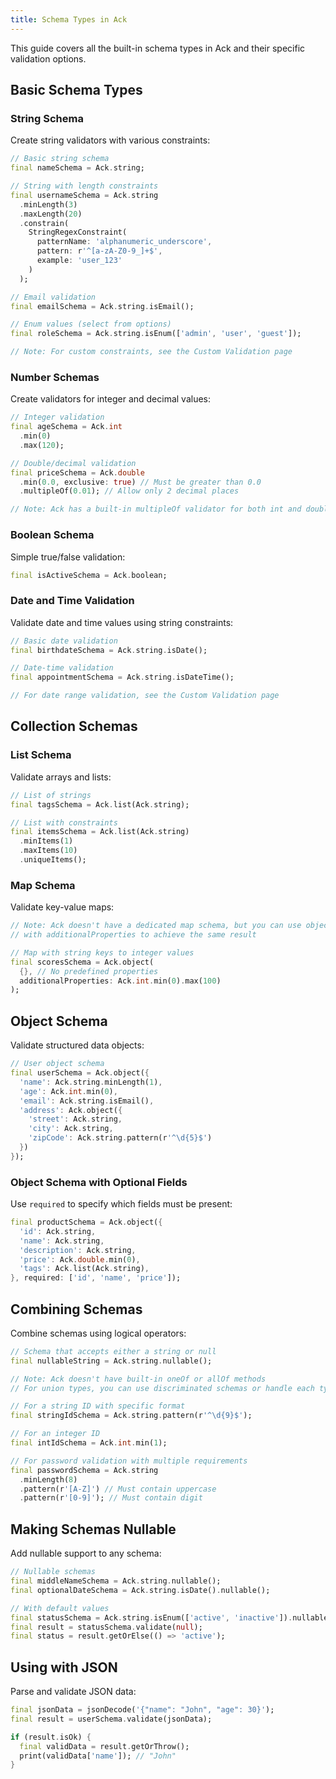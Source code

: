 ```yaml
---
title: Schema Types in Ack
---
```



This guide covers all the built-in schema types in Ack and their specific validation options.

## Basic Schema Types

### String Schema

Create string validators with various constraints:

```dart
// Basic string schema
final nameSchema = Ack.string;

// String with length constraints
final usernameSchema = Ack.string
  .minLength(3)
  .maxLength(20)
  .constrain(
    StringRegexConstraint(
      patternName: 'alphanumeric_underscore',
      pattern: r'^[a-zA-Z0-9_]+$',
      example: 'user_123'
    )
  );

// Email validation
final emailSchema = Ack.string.isEmail();

// Enum values (select from options)
final roleSchema = Ack.string.isEnum(['admin', 'user', 'guest']);

// Note: For custom constraints, see the Custom Validation page
```

### Number Schemas

Create validators for integer and decimal values:

```dart
// Integer validation
final ageSchema = Ack.int
  .min(0)
  .max(120);

// Double/decimal validation
final priceSchema = Ack.double
  .min(0.0, exclusive: true) // Must be greater than 0.0
  .multipleOf(0.01); // Allow only 2 decimal places

// Note: Ack has a built-in multipleOf validator for both int and double
```

### Boolean Schema

Simple true/false validation:

```dart
final isActiveSchema = Ack.boolean;
```

### Date and Time Validation

Validate date and time values using string constraints:

```dart
// Basic date validation
final birthdateSchema = Ack.string.isDate();

// Date-time validation
final appointmentSchema = Ack.string.isDateTime();

// For date range validation, see the Custom Validation page
```

## Collection Schemas

### List Schema

Validate arrays and lists:

```dart
// List of strings
final tagsSchema = Ack.list(Ack.string);

// List with constraints
final itemsSchema = Ack.list(Ack.string)
  .minItems(1)
  .maxItems(10)
  .uniqueItems();
```

### Map Schema

Validate key-value maps:

```dart
// Note: Ack doesn't have a dedicated map schema, but you can use object schema
// with additionalProperties to achieve the same result

// Map with string keys to integer values
final scoresSchema = Ack.object(
  {}, // No predefined properties
  additionalProperties: Ack.int.min(0).max(100)
);
```

## Object Schema

Validate structured data objects:

```dart
// User object schema
final userSchema = Ack.object({
  'name': Ack.string.minLength(1),
  'age': Ack.int.min(0),
  'email': Ack.string.isEmail(),
  'address': Ack.object({
    'street': Ack.string,
    'city': Ack.string,
    'zipCode': Ack.string.pattern(r'^\d{5}$')
  })
});
```

### Object Schema with Optional Fields

Use `required` to specify which fields must be present:

```dart
final productSchema = Ack.object({
  'id': Ack.string,
  'name': Ack.string,
  'description': Ack.string,
  'price': Ack.double.min(0),
  'tags': Ack.list(Ack.string),
}, required: ['id', 'name', 'price']);
```

## Combining Schemas

Combine schemas using logical operators:

```dart
// Schema that accepts either a string or null
final nullableString = Ack.string.nullable();

// Note: Ack doesn't have built-in oneOf or allOf methods
// For union types, you can use discriminated schemas or handle each type separately

// For a string ID with specific format
final stringIdSchema = Ack.string.pattern(r'^\d{9}$');

// For an integer ID
final intIdSchema = Ack.int.min(1);

// For password validation with multiple requirements
final passwordSchema = Ack.string
  .minLength(8)
  .pattern(r'[A-Z]') // Must contain uppercase
  .pattern(r'[0-9]'); // Must contain digit
```

## Making Schemas Nullable

Add nullable support to any schema:

```dart
// Nullable schemas
final middleNameSchema = Ack.string.nullable();
final optionalDateSchema = Ack.string.isDate().nullable();

// With default values
final statusSchema = Ack.string.isEnum(['active', 'inactive']).nullable();
final result = statusSchema.validate(null);
final status = result.getOrElse(() => 'active');
```

## Using with JSON

Parse and validate JSON data:

```dart
final jsonData = jsonDecode('{"name": "John", "age": 30}');
final result = userSchema.validate(jsonData);

if (result.isOk) {
  final validData = result.getOrThrow();
  print(validData['name']); // "John"
}
```